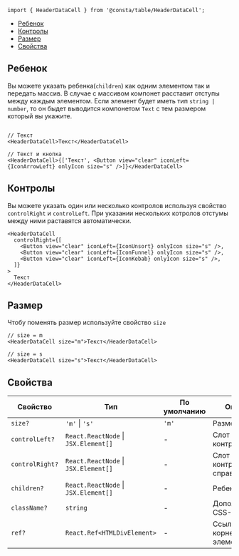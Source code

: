 

```tsx
import { HeaderDataCell } from '@consta/table/HeaderDataCell';
```

<MdxMenu>

- [Ребенок](#ребенок)
- [Контролы](#контролы)
- [Размер](#размер)
- [Свойства](#свойства)

</MdxMenu>

## Ребенок

Вы можете указать ребенка(`children`) как одним элементом так и передать массив. В случае с массивом компонет расставит отступы между каждым элементом.
Если элемент будет иметь тип `string | number`, то он быдет выводится компонетом `Text` с тем размером который вы укажите.

<MdxTabs>

```tsx

// Текст
<HeaderDataCell>Текст</HeaderDataCell>

// Текст и кнопка
<HeaderDataCell>{['Текст', <Button view="clear" iconLeft={IconArrowLeft} onlyIcon size="s" />]}</HeaderDataCell>
```

<HeaderDataCellExampleChildren />

</MdxTabs>

## Контролы

Вы можете указать один или несколько контролов используя свойство `controlRight` и `controlLeft`.
При указании нескольких котролов отстумы между ними раставятся автоматически.

<MdxTabs>

```tsx
<HeaderDataCell
  controlRight={[
    <Button view="clear" iconLeft={IconUnsort} onlyIcon size="s" />,
    <Button view="clear" iconLeft={IconFunnel} onlyIcon size="s" />,
    <Button view="clear" iconLeft={IconKebab} onlyIcon size="s" />,
  ]}
>
  Текст
</HeaderDataCell>
```

<HeaderDataCellExampleControls />

</MdxTabs>

## Размер

Чтобу поменять размер используйте свойство `size`

<MdxTabs>

```tsx
// size = m
<HeaderDataCell size="m">Текст</HeaderDataCell>

// size = s
<HeaderDataCell size="s">Текст</HeaderDataCell>
```

<HeaderDataCellExampleSize />

</MdxTabs>

## Свойства

| Свойство        | Тип                                      | По умолчанию | Описание                       |
| --------------- | ---------------------------------------- | ------------ | ------------------------------ |
| `size?`         | `'m'` &#124; `'s'`                       | `'m'`        | Размер                         |
| `controlLeft?`  | `React.ReactNode` &#124; `JSX.Element[]` | -            | Слот для контролов слева       |
| `controlRight?` | `React.ReactNode` &#124; `JSX.Element[]` | -            | Слот для контролов справа      |
| `children?`     | `React.ReactNode` &#124; `JSX.Element[]` | -            | Ребенок                        |
| `className?`    | `string`                                 | -            | Дополнительный CSS-класс       |
| `ref?`          | `React.Ref<HTMLDivElement>`              | -            | Ссылка на корневой DOM-элемент |
